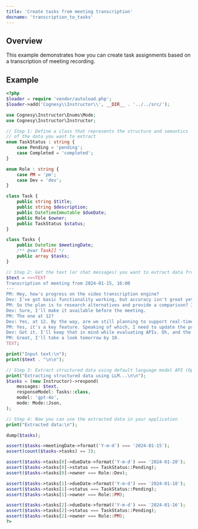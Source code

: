 ---
title: 'Create tasks from meeting transcription'
docname: 'transcription_to_tasks'
---

## Overview

This example demonstrates how you can create task assignments based on a transcription of meeting recording.

## Example

```php
<?php
$loader = require 'vendor/autoload.php';
$loader->add('Cognesy\\Instructor\\', __DIR__ . '../../src/');

use Cognesy\Instructor\Enums\Mode;
use Cognesy\Instructor\Instructor;

// Step 1: Define a class that represents the structure and semantics
// of the data you want to extract
enum TaskStatus : string {
    case Pending = 'pending';
    case Completed = 'completed';
}

enum Role : string {
    case PM = 'pm';
    case Dev = 'dev';
}

class Task {
    public string $title;
    public string $description;
    public DateTimeImmutable $dueDate;
    public Role $owner;
    public TaskStatus $status;
}

class Tasks {
    public DateTime $meetingDate;
    /** @var Task[] */
    public array $tasks;
}

// Step 2: Get the text (or chat messages) you want to extract data from
$text = <<<TEXT
Transcription of meeting from 2024-01-15, 16:00
---
PM: Hey, how's progress on the video transcription engine?
Dev: I've got basic functionality working, but accuracy isn't great yet. Might need to switch to a different API.
PM: So the plan is to research alternatives and provide a comparison? Is it possible by Jan 20th?
Dev: Sure, I'll make it available before the meeting.
PM: The one at 12?
Dev: Yes, at 12. By the way, are we still planning to support real-time transcription?
PM: Yes, it's a key feature. Speaking of which, I need to update the product roadmap. I'll have that ready by Jan 18th.
Dev: Got it. I'll keep that in mind while evaluating APIs. Oh, and the UI for the summary view is ready for review.
PM: Great, I'll take a look tomorrow by 10.
TEXT;

print("Input text:\n");
print($text . "\n\n");

// Step 3: Extract structured data using default language model API (OpenAI)
print("Extracting structured data using LLM...\n\n");
$tasks = (new Instructor)->respond(
    messages: $text,
    responseModel: Tasks::class,
    model: 'gpt-4o',
    mode: Mode::Json,
);

// Step 4: Now you can use the extracted data in your application
print("Extracted data:\n");

dump($tasks);

assert($tasks->meetingDate->format('Y-m-d') === '2024-01-15');
assert(count($tasks->tasks) == 3);

assert($tasks->tasks[0]->dueDate->format('Y-m-d') === '2024-01-20');
assert($tasks->tasks[0]->status === TaskStatus::Pending);
assert($tasks->tasks[0]->owner === Role::Dev);

assert($tasks->tasks[1]->dueDate->format('Y-m-d') === '2024-01-18');
assert($tasks->tasks[1]->status === TaskStatus::Pending);
assert($tasks->tasks[1]->owner === Role::PM);

assert($tasks->tasks[2]->dueDate->format('Y-m-d') === '2024-01-16');
assert($tasks->tasks[2]->status === TaskStatus::Pending);
assert($tasks->tasks[2]->owner === Role::PM);
?>
```
